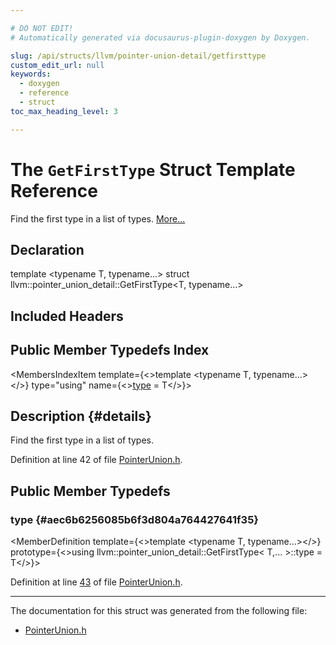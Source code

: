 ```yaml
---

# DO NOT EDIT!
# Automatically generated via docusaurus-plugin-doxygen by Doxygen.

slug: /api/structs/llvm/pointer-union-detail/getfirsttype
custom_edit_url: null
keywords:
  - doxygen
  - reference
  - struct
toc_max_heading_level: 3

---
```





# The `GetFirstType` Struct Template Reference

<DoxygenPage pluginConfig={pluginConfig}>

Find the first type in a list of types. <a href="#details">More...</a>

## Declaration

<CodeBlock>template &lt;typename T, typename...&gt;
struct llvm::pointer_union_detail::GetFirstType&lt;T, typename...&gt;</CodeBlock>

## Included Headers

<IncludesList>
<IncludesListItem
  filePath="llvm/ADT/PointerUnion.h"
  permalink="/docs/api/files/include/include/llvm/include/llvm/adt/pointerunion-h"
  isLocal="true" />
</IncludesList>

## Public Member Typedefs Index

<MembersIndex>

<MembersIndexItem
  template={<>template &lt;typename T, typename...&gt;</>}
  type="using"
  name={<><a href="#aec6b6256085b6f3d804a764427641f35">type</a> = T</>}>
</MembersIndexItem>

</MembersIndex>

## Description {#details}

Find the first type in a list of types.

Definition at line 42 of file <a href="/docs/api/files/include/include/llvm/include/llvm/adt/pointerunion-h">PointerUnion.h</a>.

<SectionDefinition>

## Public Member Typedefs

### type {#aec6b6256085b6f3d804a764427641f35}

<MemberDefinition
  template={<>template &lt;typename T, typename...&gt;</>}
  prototype={<>using llvm::pointer&#95;union&#95;detail::GetFirstType&lt; T,... &gt;::type =  T</>}>

Definition at line <a href="/docs/api/files/include/include/llvm/include/llvm/adt/pointerunion-h/#l00043">43</a> of file <a href="/docs/api/files/include/include/llvm/include/llvm/adt/pointerunion-h">PointerUnion.h</a>.
</MemberDefinition>

</SectionDefinition>

<hr/>

The documentation for this struct was generated from the following file:

<ul>
<li><a href="/docs/api/files/include/include/llvm/include/llvm/adt/pointerunion-h">PointerUnion.h</a></li>
</ul>

</DoxygenPage>
